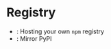 
# Registry

- <GitHubBadge slug="verdaccio/verdaccio" />: Hosting your own `npm` registry
- <GitHubBadge slug="pypa/bandersnatch" />: Mirror PyPI
